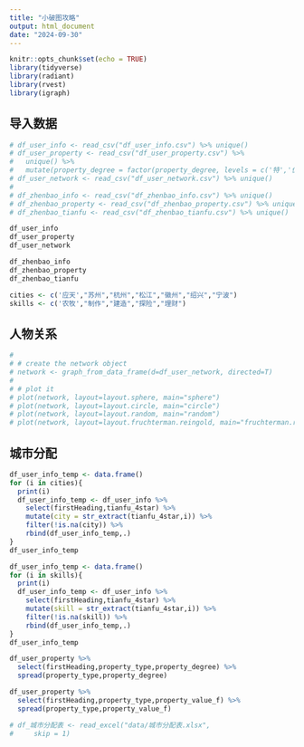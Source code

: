 ```yaml
---
title: "小破图攻略"
output: html_document
date: "2024-09-30"
---
```


```r
knitr::opts_chunk$set(echo = TRUE)
library(tidyverse)
library(radiant)
library(rvest)
library(igraph)
```


## 导入数据
```r
# df_user_info <- read_csv("df_user_info.csv") %>% unique()
# df_user_property <- read_csv("df_user_property.csv") %>% 
#   unique() %>% 
#   mutate(property_degree = factor(property_degree, levels = c('特','优','良','中','差')))
# df_user_network <- read_csv("df_user_network.csv") %>% unique()
# 
# df_zhenbao_info <- read_csv("df_zhenbao_info.csv") %>% unique()
# df_zhenbao_property <- read_csv("df_zhenbao_property.csv") %>% unique() 
# df_zhenbao_tianfu <- read_csv("df_zhenbao_tianfu.csv") %>% unique()
```

```r
df_user_info
df_user_property
df_user_network

df_zhenbao_info
df_zhenbao_property
df_zhenbao_tianfu
```

```r
cities <- c('应天',"苏州","杭州","松江","徽州","绍兴","宁波")
skills <- c('农牧',"制作","建造","探险","理财")
```


## 人物关系

```r
# 
# # create the network object
# network <- graph_from_data_frame(d=df_user_network, directed=T) 
# 
# # plot it
# plot(network, layout=layout.sphere, main="sphere")
# plot(network, layout=layout.circle, main="circle")
# plot(network, layout=layout.random, main="random")
# plot(network, layout=layout.fruchterman.reingold, main="fruchterman.reingold")
```


## 城市分配


```r
df_user_info_temp <- data.frame()
for (i in cities){
  print(i)
  df_user_info_temp <- df_user_info %>%
    select(firstHeading,tianfu_4star) %>% 
    mutate(city = str_extract(tianfu_4star,i)) %>% 
    filter(!is.na(city)) %>% 
    rbind(df_user_info_temp,.)
}
df_user_info_temp
```
```r
df_user_info_temp <- data.frame()
for (i in skills){
  print(i)
  df_user_info_temp <- df_user_info %>%
    select(firstHeading,tianfu_4star) %>% 
    mutate(skill = str_extract(tianfu_4star,i)) %>% 
    filter(!is.na(skill)) %>% 
    rbind(df_user_info_temp,.)
}
df_user_info_temp
```



```r
df_user_property %>% 
  select(firstHeading,property_type,property_degree) %>% 
  spread(property_type,property_degree)
```


```r
df_user_property %>% 
  select(firstHeading,property_type,property_value_f) %>% 
  spread(property_type,property_value_f)
```




```r
# df_城市分配表 <- read_excel("data/城市分配表.xlsx", 
#     skip = 1)
```

